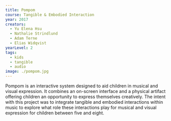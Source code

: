 ---
title: Pompom
course: Tangible & Embodied Interaction
year: 2017
creators:
  - Yu Elena Hsu
  - Nathalie Strindlund
  - Adam Terne
  - Elias Widqvist
yearLevel: 2
tags:
  - kids
  - tangible
  - audio
image: ./pompom.jpg
---

Pompom is an interactive system designed to aid children in musical and visual expression. It combines an on-screen interface and a physical artifact offering children an opportunity to express themselves creatively. The intent with this project was to integrate tangible and embodied interactions within music to explore what role these interactions play for musical and visual expression for children between five and eight.

<MauVideo id="0_55o46d67" />

